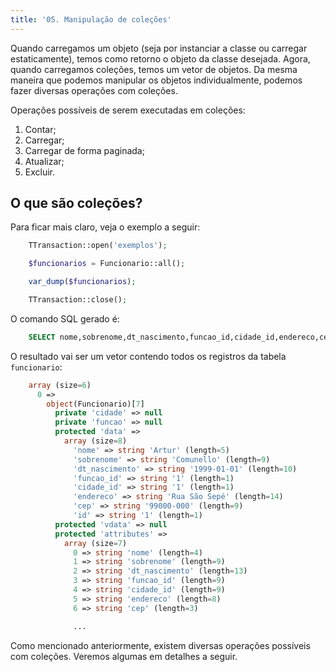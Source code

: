 ```yaml
---
title: '05. Manipulação de coleções'
---
```


Quando carregamos um objeto (seja por instanciar a classe ou carregar estaticamente), temos como retorno o objeto da classe desejada. Agora, quando carregamos coleções, temos um vetor de objetos. Da mesma maneira que podemos manipular os objetos individualmente, podemos fazer diversas operações com coleções.

Operações possíveis de serem executadas em coleções:

1.	Contar;
2.	Carregar;
3.	Carregar de forma paginada;
4.	Atualizar;
5.	Excluir.

## O que são coleções?

Para ficar mais claro, veja o exemplo a seguir:

```php
    TTransaction::open('exemplos');

    $funcionarios = Funcionario::all();

    var_dump($funcionarios);

    TTransaction::close();
```

O comando SQL gerado é:

```sql
    SELECT nome,sobrenome,dt_nascimento,funcao_id,cidade_id,endereco,cep,id FROM funcionario
```

O resultado vai ser um vetor contendo todos os registros da tabela `funcionario`:

```php
    array (size=6)
      0 => 
        object(Funcionario)[7]
          private 'cidade' => null
          private 'funcao' => null
          protected 'data' => 
            array (size=8)
              'nome' => string 'Artur' (length=5)
              'sobrenome' => string 'Comunello' (length=9)
              'dt_nascimento' => string '1999-01-01' (length=10)
              'funcao_id' => string '1' (length=1)
              'cidade_id' => string '1' (length=1)
              'endereco' => string 'Rua São Sepé' (length=14)
              'cep' => string '99000-000' (length=9)
              'id' => string '1' (length=1)
          protected 'vdata' => null
          protected 'attributes' => 
            array (size=7)
              0 => string 'nome' (length=4)
              1 => string 'sobrenome' (length=9)
              2 => string 'dt_nascimento' (length=13)
              3 => string 'funcao_id' (length=9)
              4 => string 'cidade_id' (length=9)
              5 => string 'endereco' (length=8)
              6 => string 'cep' (length=3)

              ...
```

Como mencionado anteriormente, existem diversas operações possíveis com coleções. Veremos algumas em detalhes a seguir.
